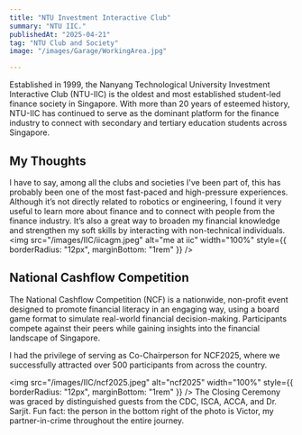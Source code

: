```yaml
---
title: "NTU Investment Interactive Club"
summary: "NTU IIC."
publishedAt: "2025-04-21"
tag: "NTU Club and Society"
image: "/images/Garage/WorkingArea.jpg"

---
```


Established in 1999, the Nanyang Technological University Investment Interactive Club (NTU-IIC) is the oldest and most established student-led finance society in Singapore. With more than 20 years of esteemed history, NTU-IIC has continued to serve as the dominant platform for the finance industry to connect with secondary and tertiary education students across Singapore.

## My Thoughts
I have to say, among all the clubs and societies I've been part of, this has probably been one of the most fast-paced and high-pressure experiences. Although it’s not directly related to robotics or engineering, I found it very useful to learn more about finance and to connect with people from the finance industry. It’s also a great way to broaden my financial knowledge and strengthen my soft skills by interacting with non-technical individuals.
<img src="/images/IIC/iicagm.jpeg" alt="me at iic" width="100%" style={{ borderRadius: "12px", marginBottom: "1rem" }} />


## National Cashflow Competition
The National Cashflow Competition (NCF) is a nationwide, non-profit event designed to promote financial literacy in an engaging way, using a board game format to simulate real-world financial decision-making. Participants compete against their peers while gaining insights into the financial landscape of Singapore.

I had the privilege of serving as Co-Chairperson for NCF2025, where we successfully attracted over 500 participants from across the country.

<img src="/images/IIC/ncf2025.jpeg" alt="ncf2025" width="100%" style={{ borderRadius: "12px", marginBottom: "1rem" }} />
The Closing Ceremony was graced by distinguished guests from the CDC, ISCA, ACCA, and Dr. Sarjit. Fun fact: the person in the bottom right of the photo is Victor, my partner-in-crime throughout the entire journey.